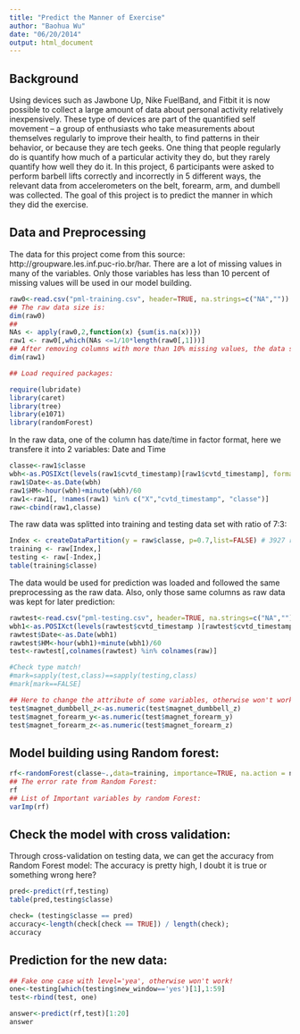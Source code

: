 ```yaml
---
title: "Predict the Manner of Exercise"
author: "Baohua Wu"
date: "06/20/2014"
output: html_document
---
```


## Background

Using devices such as Jawbone Up, Nike FuelBand, and Fitbit it is now possible to collect a large amount of data about personal activity relatively inexpensively. These type of devices are part of the quantified self movement – a group of enthusiasts who take measurements about themselves regularly to improve their health, to find patterns in their behavior, or because they are tech geeks. One thing that people regularly do is quantify how much of a particular activity they do, but they rarely quantify how well they do it. In this project, 6 participants were asked to perform barbell lifts correctly and incorrectly in 5 different ways, the relevant data from accelerometers on the belt, forearm, arm, and dumbell was collected. The goal of this project is to predict the manner in which they did the exercise.

## Data and Preprocessing
The data for this project come from this source: http://groupware.les.inf.puc-rio.br/har. There are a lot of missing values in many of the variables. Only those variables has less than 10 percent of missing values will be used in our model building.


```r
raw0<-read.csv("pml-training.csv", header=TRUE, na.strings=c("NA",""))
## The raw data size is:
dim(raw0)
##
NAs <- apply(raw0,2,function(x) {sum(is.na(x))}) 
raw1 <- raw0[,which(NAs <=1/10*length(raw0[,1]))]
## After removing columns with more than 10% missing values, the data size is:
dim(raw1)

## Load required packages:

require(lubridate)
library(caret)
library(tree)
library(e1071)
library(randomForest)
```

In the raw data, one of the column has date/time in factor format, here we transfere it into 2 variables: Date and Time

```r
classe<-raw1$classe
wbh<-as.POSIXct(levels(raw1$cvtd_timestamp)[raw1$cvtd_timestamp], format="%d/%m/%Y %H:%M")
raw1$Date<-as.Date(wbh)
raw1$HM<-hour(wbh)+minute(wbh)/60
raw1<-raw1[, !names(raw1) %in% c("X","cvtd_timestamp", "classe")]
raw<-cbind(raw1,classe)
```

The raw data was splitted into training and testing data set with ratio of 7:3:

```r
Index <- createDataPartition(y = raw$classe, p=0.7,list=FALSE) # 3927 rows
training <- raw[Index,]
testing <- raw[-Index,]
table(training$classe)
```

The data would be used for prediction was loaded and followed the same preprocessing as the raw data.
Also, only those same columns as raw data was kept for later prediction:

```r
rawtest<-read.csv("pml-testing.csv", header=TRUE, na.strings=c("NA",""))
wbh1<-as.POSIXct(levels(rawtest$cvtd_timestamp )[rawtest$cvtd_timestamp], format="%d/%m/%Y %H:%M")
rawtest$Date<-as.Date(wbh1)
rawtest$HM<-hour(wbh1)+minute(wbh1)/60
test<-rawtest[,colnames(rawtest) %in% colnames(raw)]

#Check type match!
#mark=sapply(test,class)==sapply(testing,class)
#mark[mark==FALSE]

## Here to change the attribute of some variables, otherwise won't work when used for prediction
test$magnet_dumbbell_z<-as.numeric(test$magnet_dumbbell_z)
test$magnet_forearm_y<-as.numeric(test$magnet_forearm_y)
test$magnet_forearm_z<-as.numeric(test$magnet_forearm_z)
```

## Model building using Random forest:

```r
rf<-randomForest(classe~.,data=training, importance=TRUE, na.action = na.omit)
## The error rate from Random Forest:
rf
## List of Important variables by random Forest:
varImp(rf)
```

## Check the model with cross validation:

Through cross-validation on testing data, we can get the accuracy from Random Forest model:
The accuracy is pretty high, I doubt it is true or something wrong here?

```r
pred<-predict(rf,testing)
table(pred,testing$classe)

check= (testing$classe == pred)
accuracy<-length(check[check == TRUE]) / length(check);
accuracy
```

## Prediction for the new data:

```r

## Fake one case with level='yea', otherwise won't work!
one<-testing[which(testing$new_window=='yes')[1],1:59]
test<-rbind(test, one)

answer<-predict(rf,test)[1:20]
answer
```

